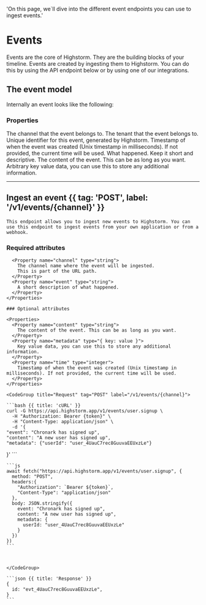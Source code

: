   'On this page, we`ll dive into the different event endpoints you can use to ingest events.'

# Events

Events are the core of Highstorm. They are the building blocks of your timeline. Events are created by ingesting them to Highstorm. You can do this by using the API endpoint below or by using one of our integrations.

## The event model

Internally an event looks like the following:

### Properties

<Properties>

  <Property name="channelId" type="string">
    The channel that the event belongs to.
  </Property>
   <Property name="tenantId" type="string">
    The tenant that the event belongs to.
  </Property>
  <Property name="id" type="string">
    Unique identifier for this event, generated by Highstorm.
  </Property>
  <Property name="time" type="int">
    Timestamp of when the event was created (Unix timestamp in milliseconds). If not provided, the current time will be used.
  </Property>
  <Property name="event" type="string">
    What happened. Keep it short and descriptive.
  </Property>
  <Property name="content" type="string">
    The content of the event. This can be as long as you want.
  </Property>
  <Property name="metadata" type="{ key: value }">
    Arbitrary key value data, you can use this to store any additional information.
  </Property>
</Properties>

---

## Ingest an event {{ tag: 'POST', label: '/v1/events/{channel}' }}

<Row>
  <Col>

    This endpoint allows you to ingest new events to Highstorm. You can use this endpoint to ingest events from your own application or from a webhook.


  ### Required attributes

  <Properties>

      <Property name="channel" type="string">
        The channel name where the event will be ingested.
        This is part of the URL path.
      </Property>
      <Property name="event" type="string">
        A short description of what happened.
      </Property>
    </Properties>

    ### Optional attributes

    <Properties>
      <Property name="content" type="string">
        The content of the event. This can be as long as you want.
      </Property>
      <Property name="metadata" type="{ key: value }">
        Key value data, you can use this to store any additional information.
      </Property>
      <Property name="time" type="integer">
        Timestamp of when the event was created (Unix timestamp in milliseconds). If not provided, the current time will be used.
      </Property>
    </Properties>

  </Col>
  <Col sticky>

    <CodeGroup title="Request" tag="POST" label="/v1/events/{channel}">

    ```bash {{ title: 'cURL' }}
    curl -G https://api.highstorm.app/v1/events/user.signup \
      -H "Authorization: Bearer {token}" \
      -H "Content-Type: application/json" \
      -d '{
    "event": "Chronark has signed up",
    "content": "A new user has signed up",
    "metadata": {"userId": "user_4UauC7rec8GuuvaEEUxzLe"}
  }'
    ```

    ```js
    await fetch("https://api.highstorm.app/v1/events/user.signup", {
      method: "POST",
      headers:{
        "Authorization": `Bearer ${token}`,
        "Content-Type": "application/json"
      },
      body: JSON.stringify({
        event: "Chronark has signed up",
        content: "A new user has signed up",
        metadata: {
          userId: "user_4UauC7rec8GuuvaEEUxzLe"
        }
      })
    })
    ```

    

    </CodeGroup>

    ```json {{ title: 'Response' }}
    {
      id: "evt_4UauC7rec8GuuvaEEUxzLe",
    }
    ```

  </Col>
</Row>


